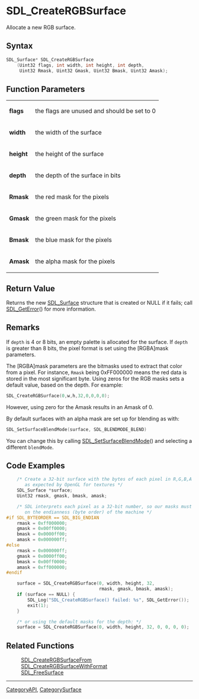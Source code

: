 = SDL_CreateRGBSurface =

Allocate a new RGB surface.

== Syntax ==

<syntaxhighlight lang='c'>
SDL_Surface* SDL_CreateRGBSurface
    (Uint32 flags, int width, int height, int depth,
     Uint32 Rmask, Uint32 Gmask, Uint32 Bmask, Uint32 Amask);
</syntaxhighlight>

== Function Parameters ==

{|
|'''flags'''
|the flags are unused and should be set to 0
|-
|'''width'''
|the width of the surface
|-
|'''height'''
|the height of the surface
|-
|'''depth'''
|the depth of the surface in bits
|-
|'''Rmask'''
|the red mask for the pixels
|-
|'''Gmask'''
|the green mask for the pixels
|-
|'''Bmask'''
|the blue mask for the pixels
|-
|'''Amask'''
|the alpha mask for the pixels
|}

== Return Value ==

Returns the new [[SDL_Surface]] structure that is created or NULL if it
fails; call [[SDL_GetError]]() for more information.

== Remarks ==

If <code>depth</code> is 4 or 8 bits, an empty palette is allocated for the
surface. If <code>depth</code> is greater than 8 bits, the pixel format is
set using the [RGBA]mask parameters.

The [RGBA]mask parameters are the bitmasks used to extract that color from
a pixel. For instance, <code>Rmask</code> being 0xFF000000 means the red
data is stored in the most significant byte. Using zeros for the RGB masks
sets a default value, based on the depth. For example:

<syntaxhighlight lang='c++'>
SDL_CreateRGBSurface(0,w,h,32,0,0,0,0);
</syntaxhighlight>

However, using zero for the Amask results in an Amask of 0.

By default surfaces with an alpha mask are set up for blending as with:

<syntaxhighlight lang='c++'>
SDL_SetSurfaceBlendMode(surface, SDL_BLENDMODE_BLEND)
</syntaxhighlight>

You can change this by calling [[SDL_SetSurfaceBlendMode]]() and selecting
a different <code>blendMode</code>.

== Code Examples ==

<syntaxhighlight lang='c++'>
    /* Create a 32-bit surface with the bytes of each pixel in R,G,B,A order,
       as expected by OpenGL for textures */
    SDL_Surface *surface;
    Uint32 rmask, gmask, bmask, amask;

    /* SDL interprets each pixel as a 32-bit number, so our masks must depend
       on the endianness (byte order) of the machine */
#if SDL_BYTEORDER == SDL_BIG_ENDIAN
    rmask = 0xff000000;
    gmask = 0x00ff0000;
    bmask = 0x0000ff00;
    amask = 0x000000ff;
#else
    rmask = 0x000000ff;
    gmask = 0x0000ff00;
    bmask = 0x00ff0000;
    amask = 0xff000000;
#endif

    surface = SDL_CreateRGBSurface(0, width, height, 32,
                                   rmask, gmask, bmask, amask);
    if (surface == NULL) {
        SDL_Log("SDL_CreateRGBSurface() failed: %s", SDL_GetError());
        exit(1);
    }

    /* or using the default masks for the depth: */
    surface = SDL_CreateRGBSurface(0, width, height, 32, 0, 0, 0, 0);
</syntaxhighlight>

== Related Functions ==

:[[SDL_CreateRGBSurfaceFrom]]
:[[SDL_CreateRGBSurfaceWithFormat]]
:[[SDL_FreeSurface]]

----
[[CategoryAPI]], [[CategorySurface]]


